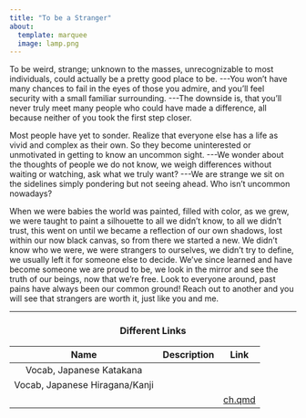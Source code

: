 ```yaml
---
title: "To be a Stranger" 
about:   
  template: marquee   
  image: lamp.png 
---
```


To be weird, strange; unknown to the masses, unrecognizable to most individuals, could actually be a pretty good place to be. \-\--You won't have many chances to fail in the eyes of those you admire, and you'll feel security with a small familiar surrounding. \-\--The downside is, that you'll never truly meet many people who could have made a difference, all because neither of you took the first step closer.

Most people have yet to sonder. Realize that everyone else has a life as vivid and complex as their own. So they become uninterested or unmotivated in getting to know an uncommon sight. \-\--We wonder about the thoughts of people we do not know, we weigh differences without waiting or watching, ask what we truly want? \-\--We are strange we sit on the sidelines simply pondering but not seeing ahead. Who isn't uncommon nowadays?

When we were babies the world was painted, filled with color, as we grew, we were taught to paint a silhouette to all we didn't know, to all we didn't trust, this went on until we became a reflection of our own shadows, lost within our now black canvas, so from there we started a new. We didn't know who we were, we were strangers to ourselves, we didn't try to define, we usually left it for someone else to decide. We've since learned and have become someone we are proud to be, we look in the mirror and see the truth of our beings, now that we're free. Look to everyone around, past pains have always been our common ground! Reach out to another and you will see that strangers are worth it, just like you and me.

```{=html}
<hr> <style> h3 {text-align: center;}</style>
```
### Different Links

|              Name              | Description |        Link        |
|:------------------------------:|:-----------:|:------------------:|
|    Vocab, Japanese Katakana    |             |                    |
| Vocab, Japanese Hiragana/Kanji |             |                    |
|                                |             | [ch.qmd](test.qmd) |
